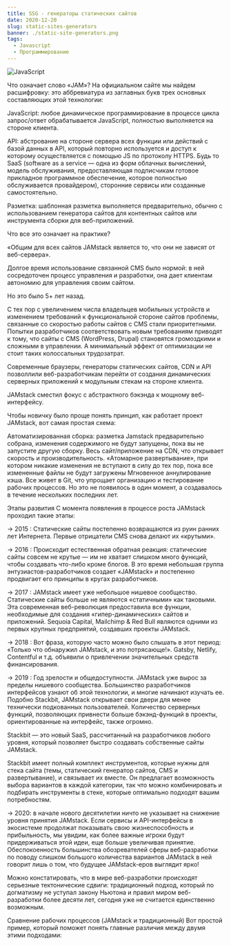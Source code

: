 ```yaml
---
title: SSG - генераторы статических сайтов
date: 2020-12-20
slug: static-sites-generators
banner: ./static-site-generators.png
tags:
  - Javascript
  - Программирование
---
```


![JavaScript](./static-site-generators.png)

Что означает слово «JAM»? На официальном сайте мы найдем расшифровку: это аббревиатура из заглавных букв трех основных составляющих этой технологии:

JavaScript: любое динамическое программирование в процессе цикла запрос/ответ обрабатывается JavaScript, полностью выполняется на стороне клиента.

API: абстрование на стороне сервера всех функции или действий с базой данных в API, который повторно используется и доступ к которому осуществляется с помощью JS по протоколу HTTPS. Будь то SaaS (software as a service — одна из форм облачных вычислений, модель обслуживания, предоставляющая подписчикам готовое прикладное программное обеспечение, которое полностью обслуживается провайдером), сторонние сервисы или созданные самостоятельно.

Разметка: шаблонная разметка выполняется предварительно, обычно с использованием генератора сайтов для контентных сайтов или инструмента сборки для веб-приложений.

Что все это означает на практике?

«Общим для всех сайтов JAMstack является то, что они не зависят от веб-сервера».

Долгое время использование связанной CMS было нормой: в ней сосредоточен процесс управления и разработки, она дает клиентам автономию для управления своим сайтом.

Но это было 5+ лет назад.

С тех пор с увеличением числа владельцев мобильных устройств и изменением требований к функциональной стороне сайтов проблемы, связанные со скоростью работы сайтов с CMS стали приоритетными. Попытки разработчиков соответствовать новым требованиям приводят к тому, что сайты с CMS (WordPress, Drupal) становятся громоздкими и сложными в управлении. А минимальный эффект от оптимизации не стоит таких колоссальных трудозатрат.

Современные браузеры, генераторы статических сайтов, CDN и API позволлили веб-разработчикам перейти от создания динамических серверных приложений к модульным стекам на стороне клиента.

JAMstack сместил фокус с абстрактного бэкэнда к мощному веб-интерфейсу.

Чтобы новичку было проще понять принцип, как работает проект JAMstack, вот самая простая схема:

Автоматизированная сборка: разметка Jamstack предварительно собрана, изменения содержимого не будут запущены, пока вы не запустите другую сборку.
Весь сайт/приложение на CDN, что открывает скорость и производительность.
«Aтомарное развертывание», при котором никакие изменения не вступают в силу до тех пор, пока все измененные файлы не будут загружены
Мгновенное аннулирование кэша.
Все живет в Git, что упрощает организацию и тестирование рабочих процессов.
Но это не появилось в один момент, а создавалось в течение нескольких последних лет.

Этапы развития
С момента появления в процессе роста JAMstack проходил такие этапы:

→ 2015 : Статические сайты постепенно возвращаются из руин ранних лет Интернета. Первые отрицатели CMS снова делают их «крутыми».

→ 2016 : Происходит естественная обратная реакция: статические сайты совсем не крутые — им не хватает слишком много функций, чтобы создавать что-либо кроме блогов. В это время небольшая группа энтузиастов-разработчиков создает «JAMstack» и постепенно продвигает его принципы в кругах разработчиков.

→ 2017 : JAMstack имеет уже небольшое нишевое сообщество. Статические сайты больше не являются «статичными» как таковыми. Эта современная веб-революция предоставила все функции, необходимые для создания «гипер-динамических» сайтов и приложений. Sequoia Capital, Mailchimp & Red Bull являются одними из первых крупных предприятий, создавших проекты JAMstack.

→ 2018 : Вот фраза, которую часто можно было слышать в этот период: «Только что обнаружил JAMstack, и это потрясающе!». Gatsby, Netlify, Contentful и т.д. объявили о привлечении значительных средств финансирования.

→ 2019 : Год зрелости и общедоступности. JAMstack уже вырос за пределы нишевого сообщества. Большинство разработчиков интерфейсов узнают об этой технологии, и многие начинают изучать ее. Подобно Stackbit, JAMstack открывает свои двери для менее технически подкованных пользователей. Количество серверных функций, позволяющих привнести больше бэкэнд-функций в проекты, ориентированные на интерфейс, также огромно.

Stackbit — это новый SaaS, рассчитанный на разработчиков любого уровня, который позволяет быстро создавать собственные сайты JAMstack.

Stackbit имеет полный комплект инструментов, которые нужны для стека сайта (темы, статический генератор сайтов, CMS и развертывание), и связывает их вместе. Он предлагает возможность выбора вариантов в каждой категории, так что можно комбинировать и подбирать инструменты в стеке, которые оптимально подходят вашим потребностям.

→ 2020: в начале нового десятилетии ничто не указывает на снижение уровня принятия JAMstack. Если сервисы и API-интерфейсы в экосистеме продолжат показывать свою жизнеспособность и прибыльность, мы увидим, как более важные игроки будут придерживаться этой идеи, еще больше увеличивая принятие. Обеспокоенность большинства обозревателей сферы веб-разработки по поводу слишком большого количества вариантов JAMstack в ней говорит лишь о том, что будущее JAMstack-eров выглядит ярко!

Можно констатировать, что в мире веб-разработки происходят серьезные тектонические сдвиги: традиционный подход, который по догматизму не уступал закону Ньютона и правил миром веб-разработки более десяти лет, сегодня уже не считается единственно возможным.

Сравнение рабочих процессов (JAMstack и традиционный)
Вот простой пример, который поможет понять главные различия между двумя этими подходами:
